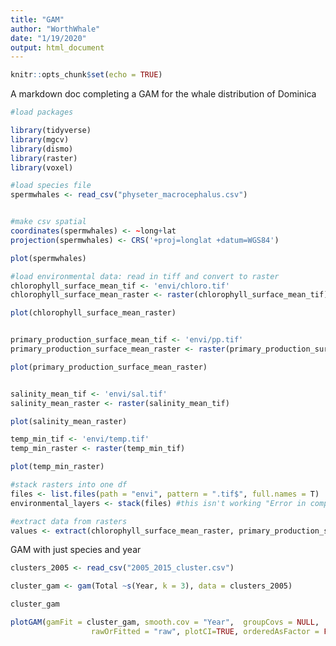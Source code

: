 ```yaml
---
title: "GAM"
author: "WorthWhale"
date: "1/19/2020"
output: html_document
---
```


```r
knitr::opts_chunk$set(echo = TRUE)
```

A markdown doc completing a GAM for the whale distribution of Dominica

```r
#load packages

library(tidyverse)
library(mgcv)
library(dismo)
library(raster)
library(voxel)

#load species file 
spermwhales <- read_csv("physeter_macrocephalus.csv")


#make csv spatial
coordinates(spermwhales) <- ~long+lat
projection(spermwhales) <- CRS('+proj=longlat +datum=WGS84')

plot(spermwhales)

#load environmental data: read in tiff and convert to raster
chlorophyll_surface_mean_tif <- 'envi/chloro.tif'
chlorophyll_surface_mean_raster <- raster(chlorophyll_surface_mean_tif)

plot(chlorophyll_surface_mean_raster)


primary_production_surface_mean_tif <- 'envi/pp.tif'
primary_production_surface_mean_raster <- raster(primary_production_surface_mean_tif)

plot(primary_production_surface_mean_raster)


salinity_mean_tif <- 'envi/sal.tif'
salinity_mean_raster <- raster(salinity_mean_tif)

plot(salinity_mean_raster)

temp_min_tif <- 'envi/temp.tif'
temp_min_raster <- raster(temp_min_tif)

plot(temp_min_raster)

#stack rasters into one df
files <- list.files(path = "envi", pattern = ".tif$", full.names = T)
environmental_layers <- stack(files) #this isn't working "Error in compareRaster(rasters) : different extent"

#extract data from rasters
values <- extract(chlorophyll_surface_mean_raster, primary_production_surface_mean_raster, salinity_mean_raster, temp_min_raster) #not working "Error in (function (classes, fdef, mtable) : unable to find an inherited method for function ‘extract’ for signature ‘"RasterLayer", "missing"’"

```


GAM with just species and year
```r

clusters_2005 <- read_csv("2005_2015_cluster.csv")

cluster_gam <- gam(Total ~s(Year, k = 3), data = clusters_2005)

cluster_gam

plotGAM(gamFit = cluster_gam, smooth.cov = "Year",  groupCovs = NULL,
                  rawOrFitted = "raw", plotCI=TRUE, orderedAsFactor = FALSE)


```

